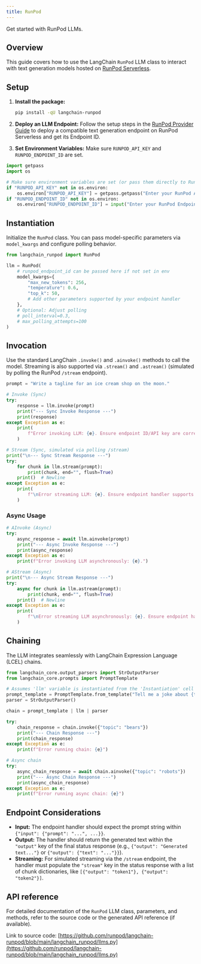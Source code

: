 ```yaml
---
title: RunPod
---
```


Get started with RunPod LLMs.

## Overview

This guide covers how to use the LangChain `RunPod` LLM class to interact with text generation models hosted on [RunPod Serverless](https://www.runpod.io/serverless-gpu).

## Setup

1. **Install the package:**

   ```bash
   pip install -qU langchain-runpod
   ```

2. **Deploy an LLM Endpoint:** Follow the setup steps in the [RunPod Provider Guide](/oss/integrations/providers/runpod#setup) to deploy a compatible text generation endpoint on RunPod Serverless and get its Endpoint ID.
3. **Set Environment Variables:** Make sure `RUNPOD_API_KEY` and `RUNPOD_ENDPOINT_ID` are set.

```python
import getpass
import os

# Make sure environment variables are set (or pass them directly to RunPod)
if "RUNPOD_API_KEY" not in os.environ:
    os.environ["RUNPOD_API_KEY"] = getpass.getpass("Enter your RunPod API Key: ")
if "RUNPOD_ENDPOINT_ID" not in os.environ:
    os.environ["RUNPOD_ENDPOINT_ID"] = input("Enter your RunPod Endpoint ID: ")
```

## Instantiation

Initialize the `RunPod` class. You can pass model-specific parameters via `model_kwargs` and configure polling behavior.

```python
from langchain_runpod import RunPod

llm = RunPod(
    # runpod_endpoint_id can be passed here if not set in env
    model_kwargs={
        "max_new_tokens": 256,
        "temperature": 0.6,
        "top_k": 50,
        # Add other parameters supported by your endpoint handler
    },
    # Optional: Adjust polling
    # poll_interval=0.3,
    # max_polling_attempts=100
)
```

## Invocation

Use the standard LangChain `.invoke()` and `.ainvoke()` methods to call the model. Streaming is also supported via `.stream()` and `.astream()` (simulated by polling the RunPod `/stream` endpoint).

```python
prompt = "Write a tagline for an ice cream shop on the moon."

# Invoke (Sync)
try:
    response = llm.invoke(prompt)
    print("--- Sync Invoke Response ---")
    print(response)
except Exception as e:
    print(
        f"Error invoking LLM: {e}. Ensure endpoint ID/API key are correct and endpoint is active/compatible."
    )
```

```python
# Stream (Sync, simulated via polling /stream)
print("\n--- Sync Stream Response ---")
try:
    for chunk in llm.stream(prompt):
        print(chunk, end="", flush=True)
    print()  # Newline
except Exception as e:
    print(
        f"\nError streaming LLM: {e}. Ensure endpoint handler supports streaming output format."
    )
```

### Async Usage

```python
# AInvoke (Async)
try:
    async_response = await llm.ainvoke(prompt)
    print("--- Async Invoke Response ---")
    print(async_response)
except Exception as e:
    print(f"Error invoking LLM asynchronously: {e}.")
```

```python
# AStream (Async)
print("\n--- Async Stream Response ---")
try:
    async for chunk in llm.astream(prompt):
        print(chunk, end="", flush=True)
    print()  # Newline
except Exception as e:
    print(
        f"\nError streaming LLM asynchronously: {e}. Ensure endpoint handler supports streaming output format."
    )
```

## Chaining

The LLM integrates seamlessly with LangChain Expression Language (LCEL) chains.

```python
from langchain_core.output_parsers import StrOutputParser
from langchain_core.prompts import PromptTemplate

# Assumes 'llm' variable is instantiated from the 'Instantiation' cell
prompt_template = PromptTemplate.from_template("Tell me a joke about {topic}")
parser = StrOutputParser()

chain = prompt_template | llm | parser

try:
    chain_response = chain.invoke({"topic": "bears"})
    print("--- Chain Response ---")
    print(chain_response)
except Exception as e:
    print(f"Error running chain: {e}")

# Async chain
try:
    async_chain_response = await chain.ainvoke({"topic": "robots"})
    print("--- Async Chain Response ---")
    print(async_chain_response)
except Exception as e:
    print(f"Error running async chain: {e}")
```

## Endpoint Considerations

- **Input:** The endpoint handler should expect the prompt string within `{"input": {"prompt": "...", ...}}`.
- **Output:** The handler should return the generated text within the `"output"` key of the final status response (e.g., `{"output": "Generated text..."}` or `{"output": {"text": "..."}}`).
- **Streaming:** For simulated streaming via the `/stream` endpoint, the handler must populate the `"stream"` key in the status response with a list of chunk dictionaries, like `[{"output": "token1"}, {"output": "token2"}]`.

## API reference

For detailed documentation of the `RunPod` LLM class, parameters, and methods, refer to the source code or the generated API reference (if available).

Link to source code: [https://github.com/runpod/langchain-runpod/blob/main/langchain_runpod/llms.py](https://github.com/runpod/langchain-runpod/blob/main/langchain_runpod/llms.py)
